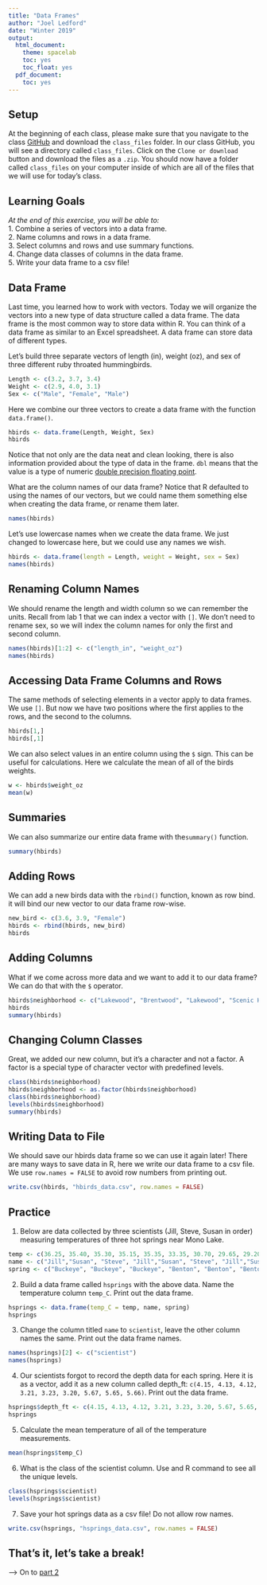 ```yaml
---
title: "Data Frames"
author: "Joel Ledford"
date: "Winter 2019"
output:
  html_document:
    theme: spacelab
    toc: yes
    toc_float: yes
  pdf_document:
    toc: yes
---
```


## Setup
At the beginning of each class, please make sure that you navigate to the class [GitHub](https://github.com/FRS417-DataScienceBiologists) and download the `class_files` folder. In our class GitHub, you will see a directory called `class_files`. Click on the `Clone or download` button and download the files as a `.zip`. You should now have a folder called `class_files` on your computer inside of which are all of the files that we will use for today's class.  

## Learning Goals
*At the end of this exercise, you will be able to:*    
1. Combine a series of vectors into a data frame.  
2. Name columns and rows in a data frame.  
3. Select columns and rows and use summary functions.   
4. Change data classes of columns in the data frame.  
5. Write your data frame to a csv file!  

## Data Frame
Last time, you learned how to work with vectors. Today we will organize the vectors into a new type of data structure called a data frame. The data frame is the most common way to store data within R. You can think of a data frame as similar to an Excel spreadsheet. A data frame can store data of different types. 

Let's build three separate vectors of length (in), weight (oz), and sex of three different ruby throated hummingbirds.
```r
Length <- c(3.2, 3.7, 3.4)
Weight <- c(2.9, 4.0, 3.1)
Sex <- c("Male", "Female", "Male")
```

Here we combine our three vectors to create a data frame with the function `data.frame()`.
```r
hbirds <- data.frame(Length, Weight, Sex)
hbirds
```

Notice that not only are the data neat and clean looking, there is also information provided about the type of data in the frame. `dbl` means that the value is a type of numeric [double precision floating point](http://uc-r.github.io/integer_double/).

What are the column names of our data frame? Notice that R defaulted to using the names of our vectors, but we could name them something else when creating the data frame, or rename them later.
```r
names(hbirds)
```

Let's use lowercase names when we create the data frame. We just changed to lowercase here, but we could use any names we wish.
```r
hbirds <- data.frame(length = Length, weight = Weight, sex = Sex)
names(hbirds)
```

## Renaming Column Names
We should rename the length and width column so we can remember the units. Recall from lab 1 that we can index a vector with `[]`. We don't need to rename sex, so we will index the column names for only the first and second column.
```r
names(hbirds)[1:2] <- c("length_in", "weight_oz")
names(hbirds)
```

## Accessing Data Frame Columns and Rows 

The same methods of selecting elements in a vector apply to data frames. We use `[]`. But now we have two positions where the first applies to the rows, and the second to the columns. 
```r
hbirds[1,]
hbirds[,1]
```

We can also select values in an entire column using the `$` sign. This can be useful for calculations. Here we calculate the mean of all of the birds weights. 
```r
w <- hbirds$weight_oz
mean(w)
```

## Summaries

We can also summarize our entire data frame with the`summary()` function.
```r
summary(hbirds)
```

## Adding Rows

We can add a new birds data with the `rbind()` function, known as row bind. it will bind our new vector to our data frame row-wise.
```r
new_bird <- c(3.6, 3.9, "Female")
hbirds <- rbind(hbirds, new_bird)
hbirds
```


## Adding Columns

What if we come across more data and we want to add it to our data frame? We can do that with the `$` operator.
```r
hbirds$neighborhood <- c("Lakewood", "Brentwood", "Lakewood", "Scenic Heights")
hbirds
summary(hbirds)
```

## Changing Column Classes

Great, we added our new column, but it's a character and not a factor. A factor is a special type of character vector with predefined levels. 

```r
class(hbirds$neighborhood)
hbirds$neighborhood <- as.factor(hbirds$neighborhood)
class(hbirds$neighborhood)
levels(hbirds$neighborhood)
summary(hbirds)
```


## Writing Data to File

We should save our hbirds data frame so we can use it again later! There are many ways to save data in R, here we write our data frame to a csv file. We use  `row.names = FALSE` to avoid row numbers from printing out. 
```r
write.csv(hbirds, "hbirds_data.csv", row.names = FALSE)
```

## Practice
1. Below are data collected by three scientists (Jill, Steve, Susan in order) measuring temperatures of three hot springs near Mono Lake.
```r
temp <- c(36.25, 35.40, 35.30, 35.15, 35.35, 33.35, 30.70, 29.65, 29.20)
name <- c("Jill","Susan", "Steve", "Jill","Susan", "Steve", "Jill","Susan", "Steve")
spring <- c("Buckeye", "Buckeye", "Buckeye", "Benton", "Benton", "Benton", "Travertine", "Travertine", "Travertine")

```

2. Build a data frame called `hsprings` with the above data. Name the temperature column `temp_C`. Print out the data frame. 
```r
hsprings <- data.frame(temp_C = temp, name, spring)
hsprings
```

3. Change the column titled `name` to `scientist`, leave the other column names the same. Print out the data frame names.
```r
names(hsprings)[2] <- c("scientist")
names(hsprings)
```

4. Our scientists forgot to record the depth data for each spring. Here it is as a vector, add it as a new column called depth_ft: `c(4.15, 4.13, 4.12, 3.21, 3.23, 3.20, 5.67, 5.65, 5.66)`. Print out the data frame.
```r
hsprings$depth_ft <- c(4.15, 4.13, 4.12, 3.21, 3.23, 3.20, 5.67, 5.65, 5.66)
hsprings
```

5. Calculate the mean temperature of all of the temperature measurements.
```r
mean(hsprings$temp_C)
```

6. What is the class of the scientist column. Use and R command to see all the unique levels.
```r
class(hsprings$scientist)
levels(hsprings$scientist)
```

7. Save your hot springs data as a csv file! Do not allow row names. 
```r
write.csv(hsprings, "hsprings_data.csv", row.names = FALSE)
```

  

## That's it, let's take a break!   

--> On to [part 2](https://jmledford3115.github.io/datascibiol/lab2_2.html)  